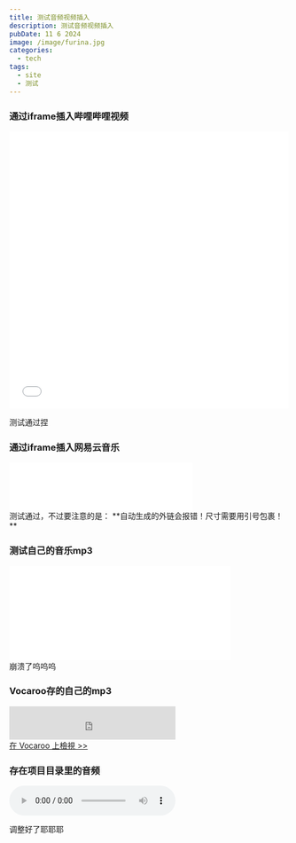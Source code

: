 ```yaml
---
title: 测试音频视频插入
description: 测试音频视频插入
pubDate: 11 6 2024
image: /image/furina.jpg
categories:
  - tech
tags:
  - site
  - 测试
---
```




### 通过iframe插入哔哩哔哩视频
<iframe src="//player.bilibili.com/player.html?isOutside=true&aid=932515269&bvid=BV1sM4y1V7x1&cid=395437261&p=1&high_quality=1" scrolling="no" border="0" frameborder="no" framespacing="0" allowfullscreen="true" width="100%" height="500" ></iframe>

<br />

测试通过捏

### 通过iframe插入网易云音乐


<iframe frameborder="no" border="0" marginwidth="0" marginheight="0" width="330" height="86" src="//music.163.com/outchain/player?type=2&id=2100334024&auto=1&height=66"></iframe>
<br />
测试通过，不过要注意的是：
**自动生成的外链会报错！尺寸需要用引号包裹！**

### 测试自己的音乐mp3
<iframe frameborder="no" border="0" marginwidth="0" marginheight="0" width="400" height="170" src="sound/player.html?xiwangyouyumaohechibang.mp3"></iframe>
<br />
崩溃了呜呜呜

### Vocaroo存的自己的mp3
<iframe width="300" height="60" src="https://vocaroo.com/embed/1ksljrW268FF?autoplay=0" frameborder="0" allow="autoplay"></iframe><br /><a href="https://voca.ro/1ksljrW268FF" title="Vocaroo 錄音機" target="_blank">在 Vocaroo 上檢視 &gt;&gt;</a>

### 存在项目目录里的音频

<audio controls>
    <source src="/sound/1.mp3" type="audio/mpeg" />
        Your browser does not support the audio element.
</audio>
<be />

调整好了耶耶耶